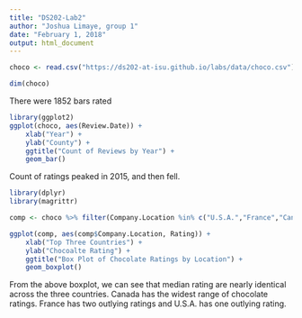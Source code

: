 ---
title: "DS202-Lab2"
author: "Joshua Limaye, group 1"
date: "February 1, 2018"
output: html_document
---

```{r setup, include=FALSE}
choco <- read.csv("https://ds202-at-isu.github.io/labs/data/choco.csv")
```

```{r}
dim(choco)
```
There were 1852 bars rated

```{r}
library(ggplot2)
ggplot(choco, aes(Review.Date)) +
    xlab("Year") +
    ylab("County") +
    ggtitle("Count of Reviews by Year") +
    geom_bar()
```

Count of ratings peaked in 2015, and then fell.

```{r}
library(dplyr)
library(magrittr)

comp <- choco %>% filter(Company.Location %in% c("U.S.A.","France","Canada"))

ggplot(comp, aes(comp$Company.Location, Rating)) +
    xlab("Top Three Countries") +
    ylab("Chocoalte Rating") +
    ggtitle("Box Plot of Chocolate Ratings by Location") +
    geom_boxplot()
```

From the above boxplot, we can see that median rating are nearly identical across the three countries. Canada has the widest range of chocolate ratings. France has two outlying ratings and U.S.A. has one outlying rating. 